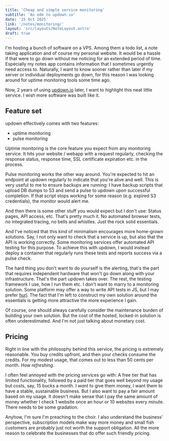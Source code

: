 ```yaml
---
title: 'Cheap and simple service monitoring'
subtitle: 'An ode to updown.io'
date: '25 Oct 2025'
link: '/notes/monitoring/'
layout: 'src/layouts/NoteLayout.astro'
draft: true
---
```


I'm hosting a bunch of software on a VPS. Among them a todo list, a note taking application
and of course my personal website. It would be a hassle if that were to go down without me noticing
for an extended period of time. Especially my notes app contains information that I sometimes 
urgently need access to. Naturally, I want to know sooner rather than later if my server or individual
deployments go down, for this reason I was looking around for uptime monitoring tools some time ago.

Now, 2 years of using [updown.io](https://updown.io) later, I want to highlight this neat little service. I wish more software
was built like it.

## Feature set

updown effectively comes with two features:
- uptime monitoring
- pulse monitoring

Uptime monitoring is the core feature you expect from any monitoring service. It hits your website / webapp
with a request regularly, checking the response status, response time, SSL certificate expiration etc. 
in the process.

Pulse monitoring works the other way around. You're expected to hit an endpoint at updown regularly to 
indicate that you're alive and well. This is very useful to me to ensure backups are running: I have 
backup scripts that upload DB dumps to S3 and send a pulse to updown upon successful completion. If that
script stops working for some reason (e.g. expired S3 credentials), the monitor would alert me.

And then there is some other stuff you would expect but I don't use: Status pages, API access, etc.
That's pretty much it. No automated browser tests, no integrated tracing, no bells and whistles. 
Just the rock solid essentials.

And I've noticed that this kind of minimalism encourages more home-grown solutions. Say, I not only
want to check that a service is up, but also that the API is working correctly. Some monitoring services
offer automated API testing for this purpose. To achieve this with updown, I would instead deploy a
container that regularly runs these tests and reports success via a pulse check.

The hard thing you don't want to do yourself is the alerting, that's the part that requires independent
hardware that won't go down along with your infrastructure. That's the part updown takes over. The rest,
the testing framework I use, how I run them etc. I don't want to marry to a monitoring solution. Some
platform may offer a way to write API tests in JS, but I may prefer [hurl](https://hurl.dev).
The fact that I'm left to construct my own solution around the essentials is getting more 
attractive the more experience I gain.

Of course, one should always carefully consider the maintenance burden of building your own solution.
But the cost of the hosted, locked-in solution is often underestimated. And I'm not just talking 
about monetary cost.

## Pricing
Right in line with the philosophy behind this service, the pricing is extremely reasonable. You buy
credits upfront, and then your checks consume the credits. For my modest usage, that comes out to 
less than 50 cents per month. How *refreshing*.

I often feel annoyed with the pricing services go with: A free tier that has limited functionality, 
followed by a paid tier that goes well beyond my usage but costs, say, 15 bucks a month.
I *want* to give them money, I want them to have a stable, sustainable business. But I also want
to pay a fair amount based on my usage. It doesn't make sense that I pay the same amount of money
whether I check 1 website once an hour or 10 websites every minute. There needs to be some gradation.

Anyhow, I'm sure I'm preaching to the choir. I also understand the business' perspective, subscription 
models make way more money and small fish customers are probably just not worth the support obligation.
All the more reason to celebrate the businesses that do offer such friendly pricing.